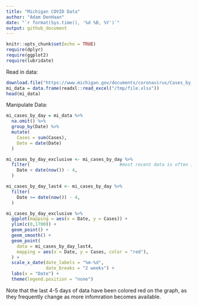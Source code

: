 ```yaml
---
title: "Michigan COVID Data"
author: "Adam DenHaan"
date: "`r format(Sys.time(), '%d %B, %Y')`"
output: github_document
---
```


```r
knitr::opts_chunk$set(echo = TRUE)
require(dplyr)
require(ggplot2)
require(lubridate)
```


Read in data:
```r
download.file("https://www.michigan.gov/documents/coronavirus/Cases_by_County_and_Date_2020-09-22_703063_7.xlsx", destfile = "/tmp/file.xlsx")
mi_data = data.frame(readxl::read_excel("/tmp/file.xlsx"))
head(mi_data)
```

Manipulate Data:
```r
mi_cases_by_day = mi_data %>% 
  na.omit() %>%
  group_by(Date) %>%
  mutate(
    Cases = sum(Cases),
    Date = date(Date)
  ) 

mi_cases_by_day_exclusive <- mi_cases_by_day %>%
  filter(                                  #most recent data is often inaccurate and revised
    Date < date(now()) - 4,
  )

mi_cases_by_day_last4 <- mi_cases_by_day %>%
  filter(                         
    Date >= date(now()) - 4,
  )

mi_cases_by_day_exclusive %>%
  ggplot(mapping = aes(x = Date, y = Cases)) +
  ylim(c(0,1700)) +
  geom_point() + 
  geom_smooth() +
  geom_point(
    data = mi_cases_by_day_last4,
    mapping = aes(x = Date, y = Cases, color = "red"),
  ) +
  scale_x_date(date_labels = "%m-%d",
               date_breaks = "2 weeks") + 
  labs(x = "Date") + 
  theme(legend.position = "none")
```
Note that the last 4-5 days of data have been colored red on the graph, as they frequently change as more infomration becomes available. 